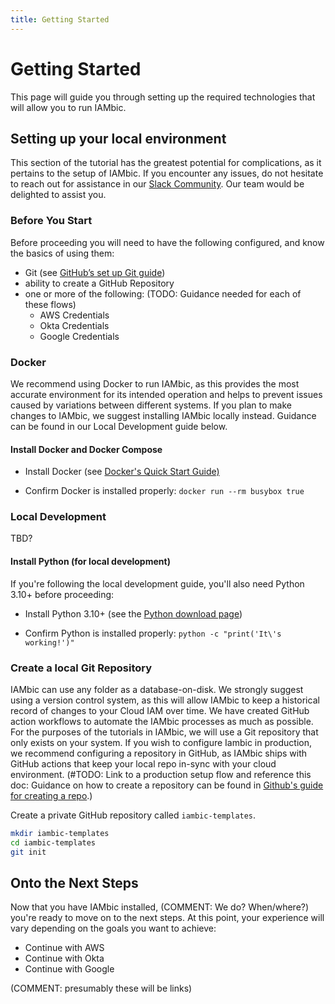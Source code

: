 ```yaml
---
title: Getting Started
---
```


# Getting Started

This page will guide you through setting up the required technologies that will allow you to run IAMbic.

## Setting up your local environment

This section of the tutorial has the greatest potential for complications, as it pertains to the setup of IAMbic. If you encounter any issues, do not hesitate to reach out for assistance in our [Slack Community](https://communityinviter.com/apps/noqcommunity/noq). Our team would be delighted to assist you.

### Before You Start

Before proceeding you will need to have the following configured, and know the basics of using them:

- Git (see [GitHub’s set up Git guide](https://help.github.com/en/github/getting-started-with-github/set-up-git))
- ability to create a GitHub Repository
- one or more of the following: (TODO: Guidance needed for each of these flows)
  - AWS Credentials
  - Okta Credentials
  - Google Credentials


### Docker

We recommend using Docker to run IAMbic, as this provides the most accurate environment for its intended operation and helps to prevent issues caused by variations between different systems. If you plan to make changes to IAMbic, we suggest installing IAMbic locally instead. Guidance can be found in our Local Development guide below.

#### Install Docker and Docker Compose

- Install Docker (see [Docker&#39;s Quick Start Guide)](https://docs.docker.com/desktop/get-started/)

- Confirm Docker is installed properly:
`docker run --rm busybox true`

### Local Development
TBD?

#### Install Python (for local development)

If you're following the local development guide, you'll also need Python 3.10+ before proceeding:

- Install Python 3.10+ (see the [Python download page](https://www.python.org/downloads/))

- Confirm Python is installed properly:
`python -c "print('It\'s working!')"`

### Create a local Git Repository

IAMbic can use any folder as a database-on-disk. We strongly suggest using a version control system, as this will allow IAMbic to keep a historical record of changes to your Cloud IAM over time. We have created GitHub action workflows to automate the IAMbic processes as much as possible. For the purposes of the tutorials in IAMbic, we will use a Git repository that only exists on your system. If you wish to configure Iambic in production, we recommend configuring a repository in GitHub, as IAMbic ships with GitHub actions that keep your local repo in-sync with your cloud environment. (#TODO: Link to a production setup flow and reference this doc: Guidance on how to create a repository can be found in [Github&#39;s guide for creating a repo](https://docs.github.com/en/get-started/quickstart/create-a-repo).)

Create a private GitHub repository called `iambic-templates`.

```bash
mkdir iambic-templates
cd iambic-templates
git init
```

## Onto the Next Steps

Now that you have IAMbic installed, (COMMENT: We do? When/where?) you're ready to move on to the next steps. At this point, your experience will vary depending on the goals you want to achieve:

- Continue with AWS
- Continue with Okta
- Continue with Google

(COMMENT: presumably these will be links)